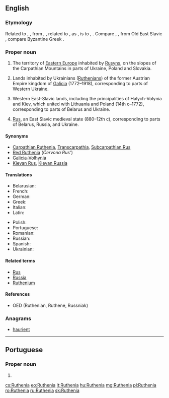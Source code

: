 {{also|ruthenia}}

==English==
{{wikipedia}}

===Etymology===
Related to {{m|en|Ruthene}}, {{m|en|Ruthenian}}, from {{etyl|ML.|en}} {{m|la|Rutheni}}, {{m|la|Ruteni}}, related to {{m|la|Russi}}, {{m|la|Ruzi}} as {{m|la|Prutheni}}, {{m|la|Pruteni}} is to {{m|la|Prussi}}, {{m|la|Pruzi||[[Prussian]]s}}. Compare {{m|en|Rus}}, {{m|en|Russ}}, from Old East Slavic {{m|orv|Русь|tr=Rus’|sc=Cyrl}}, compare Byzantine Greek {{m|grc|Ῥῶς}}.

===Proper noun===
{{en-proper noun}}

# The territory of [[Eastern Europe]] inhabited by [[Rusyn]]s, on the slopes of the Carpathian Mountains in parts of Ukraine, Poland and Slovakia.
# {{lb|en|historical}} Lands inhabited by Ukrainians ([[Ruthenian]]s) of the former Austrian Empire kingdom of [[Galicia]] (1772–1918), corresponding to parts of Western Ukraine.
# {{lb|en|historical}} Western East-Slavic lands, including the principalities of Halych-Volynia and Kiev, which united with Lithuania and Poland (14th c–1772), corresponding to parts of Belarus and Ukraine.
# {{lb|en|historical}} [[Rus]], an East Slavic medieval state (880–12th c), corresponding to parts of Belarus, Russia, and Ukraine.

====Synonyms====
* [[Carpathian Ruthenia]], [[Transcarpathia]], [[Subcarpathian Rus]]
* [[Red Ruthenia]] (''Červona Rus’'')
* [[Galicia-Volhynia]]
* [[Kievan Rus]], [[Kievan Russia]]

====Translations====
{{trans-top-also|alternative name of Rus|Rus}}
* Belarusian: {{t|be|Рутэ́нія|f|sc=Cyrl}}
* French: {{t+|fr|Ruthénie|f}}
* German: {{t+|de|Ruthenien|n}}
* Greek: {{t|el|Ρουθηνία|f|sc=Grek}}
* Italian: {{t|it|Rutenia|f}}
* Latin: {{t|la|Ruthenia|f}}
{{trans-mid}}
* Polish: {{t+|pl|Ruś|f}}
* Portuguese: {{t|pt|Rutênia|f}}
* Romanian: {{t|ro|Rutenia|f}}
* Russian: {{t|ru|Руте́ния|f}}
* Spanish: {{t|es|Rutenia|f}}
* Ukrainian: {{t|uk|Руте́нія|f|sc=Cyrl}}
{{trans-bottom}}

====Related terms====
* [[Rus]]
* [[Russia]]
* [[Ruthenium]]

====References====
* OED (Ruthenian, Ruthene, Russniak)

===Anagrams===
* [[haurient#English|haurient]]

----

==Portuguese==

===Proper noun===
{{pt-proper noun|f}}

# {{pt-obsolete-hellenism|Ruténia}}

[[cs:Ruthenia]]
[[eo:Ruthenia]]
[[lt:Ruthenia]]
[[hu:Ruthenia]]
[[mg:Ruthenia]]
[[pl:Ruthenia]]
[[ro:Ruthenia]]
[[ru:Ruthenia]]
[[sk:Ruthenia]]